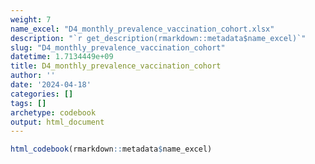 ```yaml
---
weight: 7
name_excel: "D4_monthly_prevalence_vaccination_cohort.xlsx"
description: "`r get_description(rmarkdown::metadata$name_excel)`"
slug: "D4_monthly_prevalence_vaccination_cohort"
datetime: 1.7134449e+09
title: D4_monthly_prevalence_vaccination_cohort
author: ''
date: '2024-04-18'
categories: []
tags: []
archetype: codebook
output: html_document
---
```


```r
html_codebook(rmarkdown::metadata$name_excel)
```
